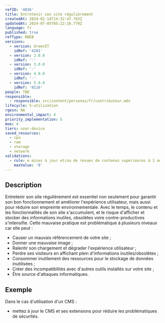 ```yaml
---
refID: '4036'
title: Entretenir son site régulièrement
createdAt: 2024-02-14T14:32:47.703Z
updatedAt: 2024-07-05T05:22:16.770Z
language: fr
published: true
refType: RWEB
versions:
  - version: GreenIT
    idRef: '4201'
  - version: 2.0.0
    idRef: '-'
  - version: 3.0.0
    idRef: '-'
  - version: 4.0.0
    idRef: '-'
  - version: 5.0.0
    idRef: '0116'
people: TBD
responsible:
  - responsible: src/content/personas/fr/contributeur.mdx
lifecycle: 5-utilization
rgesn: NA
environmental_impact: 4
priority_implementation: 5
moe: 4
tiers: user-device
saved_resources:
  - cpu
  - ram
  - storage
  - network
validations:
  - rule: e mises à jour et/ou de revues de contenus supérieures à 1 an
    maxValue: '0'
---
```


## Description

Entretenir son site régulièrement est essentiel non seulement pour garantir son bon fonctionnement et améliorer l'expérience utilisateur, mais aussi pour réduire son empreinte environnementale. Avec le temps, le contenu et les fonctionnalités de son site s'accumulent, et le risque d'afficher et stocker des informations inutiles, obsolètes voire contre-productives s'intensifie.
Cette mauvaise pratique est problématique à plusieurs niveaux car elle peut :

* Causer un mauvais référencement de votre site ;
* Donner une mauvaise image ;
* Ralentir son chargement et dégrader l'expérience utilisateur ;
* Perdre ses visiteurs en affichant plein d'informations inutiles/obsolètes ;
* Consommer inutilement des ressources pour le stockage de données inutilisées ;
* Créer des incompatibilités avec d'autres outils installés sur votre site ;
* Être source d'attaques informatiques.

## Exemple

Dans le cas d'utilisation d'un CMS :

* mettez à jour le CMS et ses extensions pour réduire les problématiques de sécurités.
